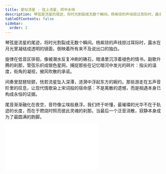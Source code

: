 ```yaml
---
title: 愛似流星 - 弦上流星，烬中永恒
description: 琴弦是流星的尾迹，将时光割裂成无数个瞬间。杨紫琼的声线掠过耳际时，露水在月光里凝结成透明的镜面，倒映着所有来不及说出口的独白。
tableOfContents: false
sidebar:
  order: 2
---
```


琴弦是流星的尾迹，将时光割裂成无数个瞬间。杨紫琼的声线掠过耳际时，露水在月光里凝结成透明的镜面，倒映着所有来不及说出口的独白。

旋律在低音区徘徊，像被潮水反复冲刷的礁石，暗涌里沉浮着褪色的情书。副歌升腾的刹那，管弦乐织成银色星网，捕捉那些在记忆暗河中发光的碎片：指尖的温度，街角的凝视，被风吹散的承诺。

间奏里琵琶轻颤，恍若流星坠入深潭，涟漪中浮起东方的婉约。那些游走在五声音阶里的叹息，让现代情歌染上宋词般的宿命感：不是离散的遗憾，而是相遇本身已构成永恒的证据。

尾音渐渐融化在夜空，音符像尘埃般悬浮。我们终于听懂，最璀璨的光华不在于轨迹的长度，而在于燃烧时照亮彼此灵魂的刹那。当最后一个泛音消散，寂静本身成为了最圆满的韵脚。

<iframe class="bili-video" src="//player.bilibili.com/player.html?isOutside=true&aid=114314195308705&bvid=BV1updLYzEfb&cid=29342173713&p=1" scrolling="no" border="0" frameborder="no" framespacing="0" allowfullscreen="true"></iframe>